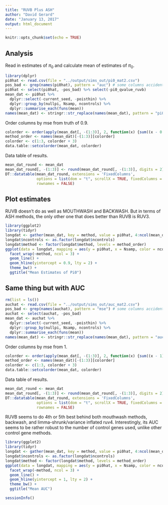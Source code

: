 ```yaml
---
title: "RUVB Plus ASH"
author: "David Gerard"
date: "January 13, 2017"
output: html_document
---
```


```r
knitr::opts_chunk$set(echo = TRUE)
```

## Analysis

Read in estimates of $\pi_0$ and calculate mean of estimates of $\pi_0$.

```r
library(dplyr)
pi0hat <- read.csv(file = "../output/sims_out/pi0_mat2.csv")
pos_bad <- grep(names(pi0hat), pattern = "auc") # some columns accidently have auc instead of pi0hat
pi0hat <- select(pi0hat, -pos_bad) %>% select(-pi0_qvalue_ruvb)
mean_dat <- pi0hat %>%
  dplyr::select(-current_seed, -poisthin) %>%
  dplyr::group_by(nullpi, Nsamp, ncontrols) %>%
  dplyr::summarise_each(funs(mean))
names(mean_dat) <- stringr::str_replace(names(mean_dat), pattern = "pi0_", replacement = "")
```

Order columns by mse from truth of 0.9.

```r
colorder <- order(apply(mean_dat[, -(1:3)], 2, function(x) {sum((x - 0.9)^2)}), decreasing = FALSE)
method_order <- names(mean_dat)[-(1:3)][colorder]
colorder <- c(1:3, colorder + 3)
data.table::setcolorder(mean_dat, colorder)
```

Data table of results.

```r
mean_dat_round <- mean_dat
mean_dat_round[, -(1:3)] <- round(mean_dat_round[, -(1:3)], digits = 2)
DT::datatable(mean_dat_round, extensions = 'FixedColumns',
              options = list(dom = "t", scrollX = TRUE, fixedColumns = list(leftColumns = 3)),
              rownames = FALSE)
```

## Plot estimates

RUVB doesn't do as well as MOUTHWASH and BACKWASH. But in terms of ASH methods, the only other one that does better than RUVB is RUV3.

```r
library(ggplot2)
library(tidyr)
longdat <- gather(mean_dat, key = method, value = pi0hat, 4:ncol(mean_dat))
longdat$ncontrols <- as.factor(longdat$ncontrols)
longdat$method <- factor(longdat$method, levels = method_order)
ggplot(data = longdat, mapping = aes(y = pi0hat, x = Nsamp, color = ncontrols)) +
  facet_wrap(~method, ncol = 3) +
  geom_line() + 
  geom_hline(yintercept = 0.9, lty = 2) +
  theme_bw() + 
  ggtitle("Mean Estimates of Pi0")
```


## Same thing but with AUC

```r
rm(list = ls())
auchat <- read.csv(file = "../output/sims_out/auc_mat2.csv")
pos_bad <- grep(names(auchat), pattern = "mse") # some columns accidently have mse instead of auc
auchat <- select(auchat, -pos_bad)
mean_dat <- auchat %>%
  dplyr::select(-current_seed, -poisthin) %>%
  dplyr::group_by(nullpi, Nsamp, ncontrols) %>%
  dplyr::summarise_each(funs(mean))
names(mean_dat) <- stringr::str_replace(names(mean_dat), pattern = "auc_", replacement = "")

```

Order columns by mse from 1.

```r
colorder <- order(apply(mean_dat[, -(1:3)], 2, function(x) {sum((x - 1)^2)}), decreasing = FALSE)
method_order <- names(mean_dat)[-(1:3)][colorder]
colorder <- c(1:3, colorder + 3)
data.table::setcolorder(mean_dat, colorder)
```

Data table of results.

```r
mean_dat_round <- mean_dat
mean_dat_round[, -(1:3)] <- round(mean_dat_round[, -(1:3)], digits = 2)
DT::datatable(mean_dat_round, extensions = 'FixedColumns',
              options = list(dom = "t", scrollX = TRUE, fixedColumns = list(leftColumns = 3)),
              rownames = FALSE)
```

RUVB seems to do 4th or 5th best behind both mouthwash methods, backwash, and limma-shrunk/variance inflated ruv4. Interestingly, its AUC seems to be rather robust to the number of control genes used, unlike other control gene methods.

```r
library(ggplot2)
library(tidyr)
longdat <- gather(mean_dat, key = method, value = pi0hat, 4:ncol(mean_dat))
longdat$ncontrols <- as.factor(longdat$ncontrols)
longdat$method <- factor(longdat$method, levels = method_order)
ggplot(data = longdat, mapping = aes(y = pi0hat, x = Nsamp, color = ncontrols)) +
  facet_wrap(~method, ncol = 3) +
  geom_line() + 
  geom_hline(yintercept = 1, lty = 2) +
  theme_bw() +
  ggtitle("Mean AUC")
```

```r
sessionInfo()
```
